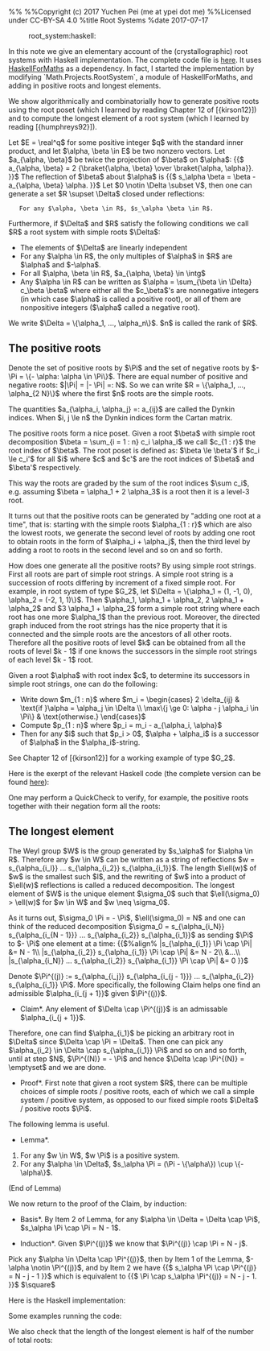 %%<!-- -*- mode: text; -*- -->
%%Copyright (c) 2017 Yuchen Pei (me at ypei dot me)
%%Licensed under CC-BY-SA 4.0
%title Root Systems
%date 2017-07-17
:root_system:haskell:

In this note we give an elementary account of the (crystallographic) root systems with Haskell implementation.
The complete code file is [[https://github.com/ycpei/mathkell/blob/master/Math/Combinatorics/RootSystem.hs|here]].
It uses [[https://hackage.haskell.org/package/HaskellForMaths|HaskellForMaths]] as a dependency.
In fact, I started the implementation by modifying `Math.Projects.RootSystem`, a module of HaskellForMaths, and adding in positive roots and longest elements.

We show algorithmically and combinatorially how to generate positive roots using the root poset (which I learned by reading Chapter 12 of [{kirson12}]) and to compute the longest element of a root system (which I learned by reading [{humphreys92}]).

Let $E = \real^q$ for some positive integer $q$ with the standard inner product, and let $\alpha, \beta \in E$ be two nonzero vectors.
Let $a_{\alpha, \beta}$ be twice the projection of $\beta$ on $\alpha$:
{{$
a_{\alpha, \beta} = 2 {\braket{\alpha, \beta} \over \braket{\alpha, \alpha}}.
}}$
The reflection of $\beta$ about $\alpha$ is
{{$
s_\alpha \beta = \beta - a_{\alpha, \beta} \alpha.
}}$
Let $0 \notin \Delta \subset V$, then one can generate a set $R \supset \Delta$ closed under reflections:
    For any $\alpha, \beta \in R$, $s_\alpha \beta \in R$.
Furthermore, if $\Delta$ and $R$ satisfy the following conditions we call $R$ a root system with simple roots $\Delta$:
* The elements of $\Delta$ are linearly independent
* For any $\alpha \in R$, the only multiples of $\alpha$ in $R$ are $\alpha$ and $-\alpha$.
* For all $\alpha, \beta \in R$, $a_{\alpha, \beta} \in \intg$
* Any $\alpha \in R$ can be written as $\alpha = \sum_{\beta \in \Delta} c_\beta \beta$ where either all the $c_\beta$'s are nonnegative integers (in which case $\alpha$ is called a positive root), or all of them are nonpositive integers ($\alpha$ called a negative root).

We write $\Delta = \{\alpha_1, ..., \alpha_n\}$. $n$ is called the rank of $R$.

== The positive roots ==
Denote the set of positive roots by $\Pi$ and the set of negative roots by $- \Pi = \{- \alpha: \alpha \in \Pi\}$.
There are equal number of positive and negative roots: $|\Pi| = |- \Pi| =: N$.
So we can write $R = \{\alpha_1, ..., \alpha_{2 N}\}$ where the first $n$ roots are the simple roots.

The quantities $a_{\alpha_i, \alpha_j} =: a_{ij}$ are called the Dynkin indices.
When $i, j \le n$ the Dynkin indices form the Cartan matrix.

The positive roots form a nice poset.
Given a root $\beta$ with simple root decomposition $\beta = \sum_{i = 1 : n} c_i \alpha_i$ we call $c_{1 : r}$ the root index of $\beta$.
The root poset is defined as: $\beta \le \beta'$ if $c_i \le c_i'$ for all $i$ where $c$ and $c'$ are the root indices of $\beta$ and $\beta'$ respectively.

This way the roots are graded by the sum of the root indices $\sum c_i$, e.g. assuming $\beta = \alpha_1 + 2 \alpha_3$ is a root then it is a level-3 root.

It turns out that the positive roots can be generated by "adding one root at a time", that is: starting with the simple roots $\alpha_{1 : r}$ which are also the lowest roots, we generate the second level of roots by adding one root to obtain roots in the form of $\alpha_i + \alpha_j$, then the third level by adding a root to roots in the second level and so on and so forth.

How does one generate all the positive roots? By using simple root strings. 
First all roots are part of simple root strings.
A simple root string is a succession of roots differing by increment of a fixed simple root.
For example, in root system of type $G_2$, let $\Delta = \{\alpha_1 = (1, -1, 0), \alpha_2 = (-2, 1, 1)\}$. Then $\alpha_1, \alpha_1 + \alpha_2, 2 \alpha_1 + \alpha_2$ and $3 \alpha_1 + \alpha_2$ form a simple root string where each root has one more $\alpha_1$ than the previous root.
Moreover, the directed graph induced from the root strings has the nice property that it is connected and the simple roots are the ancestors of all other roots.
Therefore all the positive roots of level $k$ can be obtained from all the roots of level $k - 1$ if one knows the successors in the simple root strings of each level $k - 1$ root.

Given a root $\alpha$ with root index $c$, to determine its successors in simple root strings, one can do the following:
* Write down $m_{1 : n}$ where $m_i = \begin{cases} 2 \delta_{ij} & \text{if }\alpha = \alpha_j \in \Delta \\ \max\{j \ge 0: \alpha - j \alpha_i \in \Pi\} & \text{otherwise.} \end{cases}$
* Compute $p_{1 : n}$ where $p_i = m_i - a_{\alpha_i, \alpha}$
* Then for any $i$ such that $p_i > 0$, $\alpha + \alpha_i$ is a successor of $\alpha$ in the $\alpha_i$-string.

See Chapter 12 of [{kirson12}] for a working example of type $G_2$.

Here is the exerpt of the relevant Haskell code (the complete version can be found [[https://github.com/ycpei/mathkell/blob/master/Math/Combinatorics/RootSystem.hs|here]]):
{{{class="haskell"
-- |all positive roots
positiveRoots :: SimpleSystem -> [[Q]]
positiveRoots ss = (positiveRoots' $ cartanMatrix' ss) <<*>> ss

-- |return root indices of all positive roots
positiveRoots' :: [[Q]] -> [[Q]]
positiveRoots' cm = positiveRoots'' [] (iMx $ length cm)
    where positiveRoots'' :: [[Q]] -> [[Q]] -> [[Q]]
          positiveRoots'' pr npr
              | null npr = pr
              | otherwise = positiveRoots'' (pr ++ npr) (S.toList . S.fromList $ mconcat $ zipWith newRootIndices npr (pIndex pr cm <$> npr))

-- |calculate the successors of ri in the simple string 
-- |given root index ri and its p-vector pi
newRootIndices :: [Q] -> [Q] -> [[Q]]
newRootIndices ri pi = (ri <+>) <$> (go pi [] 1)
    where go :: [Q] -> [Int] -> Int -> [[Q]]
          go [] ys n = basisElt n <$> ys
          go (x:xs) ys k = go xs (if x == 0 then ys else ys ++ [k]) (k + 1)


-- |given the already-found positive roots allRootIndices, 
-- |the transposed Cartan Matrix cm and the root index, calculate its p-vector
pIndex :: [[Q]] -> [[Q]] -> [Q] -> [Q]
pIndex allRootIndices cm rootIndex = (mIndex rootIndex allRootIndices) <-> (dynkinIndex' rootIndex cm)

-- |given the root index and all already-found positive roots, calculate its m-vector
mIndex :: [Q] -> [[Q]] -> [Q]
mIndex rootIndex allRootIndices = 
    if isMultBasis rootIndex 
        then 2 *> rootIndex
        else maxV $ filter isMultBasis [rootIndex <-> r | r <- allRootIndices]
}}}

One may perform a QuickCheck to verify, for example, the positive roots together with their negation form all the roots:
{{{class="haskell"
-- | test the positive roots and negative roots form all the roots
prop_positiveRoots1 :: Int -> Bool
prop_positiveRoots1 n = prop_positiveRoots1' t m
    where (t, m) = int2TypeInt n


prop_positiveRoots1' :: Type -> Int -> Bool
prop_positiveRoots1' t n =
    let pr = positiveRoots (simpleSystem t n) in
        (S.fromList $ pr ++ ((-1) *>> pr)) == (S.fromList $ allRoots (simpleSystem t n))

-- |Auxilieary function to transform an Int to a Root system for quick check
int2TypeInt :: Int -> (Type, Int)
int2TypeInt n
  | n > 108 = int2TypeInt (n `mod` 108 + 1)
  | n > 105 = (E, n - 100)
  | n > 96 = (G, 2)
  | n > 88 = (F, 4)
  | n > 85 = (E, n - 80)
  | n > 62 = (D, n - 60)
  | n > 40 = (C, n - 40)
  | n > 20 = (B, n - 20)
  | n > 0 = (A, n)
  | otherwise = int2TypeInt (n `mod` 108 + 1)

*RootSystem Test.QuickCheck> quickCheck prop_positiveRoots1
+++ OK, passed 100 tests.
}}}

== The longest element ==
The Weyl group $W$ is the group generated by $s_\alpha$ for $\alpha \in R$.
Therefore any $w \in W$ can be written as a string of reflections $w = s_{\alpha_{i_l}} ... s_{\alpha_{i_2}} s_{\alpha_{i_1}}$.
The length $\ell(w)$ of $w$ is the smallest such $l$, and the rewriting of $w$ into a product of $\ell(w)$ reflections is called a reduced decomposition.
The longest element of $W$ is the unique element $\sigma_0$ such that $\ell(\sigma_0) > \ell(w)$ for $w \in W$ and $w \neq \sigma_0$.

As it turns out, $\sigma_0 \Pi = - \Pi$, $\ell(\sigma_0) = N$ and one can think of the reduced decomposition $\sigma_0 = s_{\alpha_{i_N}} s_{\alpha_{i_{N - 1}}} ... s_{\alpha_{i_2}} s_{\alpha_{i_1}}$ as sending $\Pi$ to $- \Pi$ one element at a time:
{{$%align%
|s_{\alpha_{i_1}} \Pi \cap \Pi| &= N - 1\\
|s_{\alpha_{i_2}} s_{\alpha_{i_1}} \Pi \cap \Pi| &= N - 2\\
&...\\
|s_{\alpha_{i_N}} ... s_{\alpha_{i_2}} s_{\alpha_{i_1}} \Pi \cap \Pi| &= 0
}}$

Denote $\Pi^{(j)} :=  s_{\alpha_{i_j}} s_{\alpha_{i_{j - 1}}} ... s_{\alpha_{i_2}} s_{\alpha_{i_1}} \Pi$.
More specifically, the following Claim helps one find an admissible $\alpha_{i_{j + 1}}$ given $\Pi^{(j)}$.

*Claim*. Any element of $\Delta \cap \Pi^{(j)}$ is an admissable $\alpha_{i_{j + 1}}$.

Therefore, one can find $\alpha_{i_1}$ be picking an arbitrary root in $\Delta$ since $\Delta \cap \Pi = \Delta$.
Then one can pick any $\alpha_{i_2} \in \Delta \cap s_{\alpha_{i_1}} \Pi$ and so on and so forth, until at step $N$, $\Pi^{(N)} = - \Pi$ and hence $\Delta \cap \Pi^{(N)} = \emptyset$ and we are done.

*Proof*. First note that given a root system $R$, there can be multiple choices of simple roots / positive roots, each of which we call a simple system / positive system, as opposed to our fixed simple roots $\Delta$ / positive roots $\Pi$.
The following lemma is useful.

*Lemma*. 
# For any $w \in W$, $w \Pi$ is a positive system.
# For any $\alpha \in \Delta$, $s_\alpha \Pi = (\Pi - \{\alpha\}) \cup \{-\alpha\}$.
(End of Lemma)

We now return to the proof of the Claim, by induction:

*Basis*. By Item 2 of Lemma, for any $\alpha \in \Delta = \Delta \cap \Pi$, $s_\alpha \Pi \cap \Pi = N - 1$.

*Induction*. Given $\Pi^{(j)}$ we know that $\Pi^{(j)} \cap \Pi = N - j$.
Pick any $\alpha \in \Delta \cap \Pi^{(j)}$, then by Item 1 of the Lemma, $- \alpha \notin \Pi^{(j)}$, and by Item 2 we have
{{$
s_\alpha \Pi \cap \Pi^{(j)} = N - j - 1
}}$
which is equivalent to
{{$
\Pi \cap s_\alpha \Pi^{(j)} = N - j - 1.
}}$
$\square$

Here is the Haskell implementation:
{{{class="haskell"
-- |The indices of the simple roots in the reduced decomposition of the longest elements
longestElementIndex :: SimpleSystem -> [Int]
longestElementIndex ss = (+1) <$> fromJust <$> flip elemIndex ss <$> longestElement ss


-- |The reduced decomposition of the longest elements
longestElement :: SimpleSystem -> [[Q]]
longestElement ss = longestElement' [] posRoots
    where 
        posRoots = positiveRoots ss
        longestElement' :: [[Q]] -> [[Q]] -> [[Q]]
        longestElement' xs rs = 
            let ys = (S.fromList ss) `S.intersection` (S.fromList rs) in
                if S.null ys
                then xs
                else let alpha = (head (S.toList ys)) in
                         longestElement' (alpha:xs) (s alpha <$> rs)
}}}

Some examples running the code:
{{{class="bash"
*RootSystem Test.QuickCheck> longestElementIndex  (simpleSystem A 5)
[5,4,3,2,1,5,4,3,2,5,4,3,5,4,5]
*RootSystem Test.QuickCheck> longestElementIndex  (simpleSystem D 5)
[1,2,3,5,4,3,2,1,2,3,5,4,3,2,3,5,4,3,5,4]
*RootSystem Test.QuickCheck> longestElementIndex  (simpleSystem F 4)
[4,3,2,1,3,2,3,4,3,2,1,3,2,3,4,1,2,3,2,1,2,3,2,3]
*RootSystem Test.QuickCheck> longestElementIndex  (simpleSystem G 2)
[1,2,1,2,1,2]
}}}

We also check that the length of the longest element is half of the number of total roots:
{{{class="haskell"
prop_longestElement :: Int -> Bool
prop_longestElement n = let (t, m) = int2TypeInt n in
     numRoots t m == 2 * (length $ longestElement $ simpleSystem t m)

*RootSystem Test.QuickCheck> quickCheck prop_longestElement
+++ OK, passed 100 tests.
}}}

